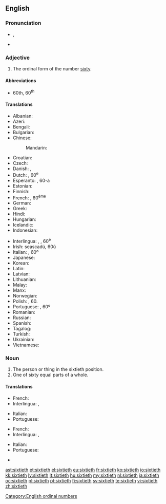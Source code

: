 ==English==

===Pronunciation===
* {{IPA|/ˈsɪkstiəθ/}}, {{X-SAMPA|/"sIksti@T/}}
* {{hyphenation|six|ti|eth}}

===Adjective===
{{en-adj|-}}

# The ordinal form of the number [[sixty]].

====Abbreviations====
* 60th, 60<sup>th</sup>

====Translations====
{{trans-top|the ordinal form of the number sixty}}
* Albanian: {{t|sq|gjashtëdhjetë}}
* Azeri: {{t|az|altmışıncı}}
* Bengali: {{t|bn|ষষ্টিতম|tr=ṣaṣṭitama|sc=Beng}}
* Bulgarian: {{t|bg|шейсетият |tr=sheĭsetiyat |sc=Deva}}
* Chinese:
*: Mandarin: {{t|zh|第六十|tr=dì liùshí|sc=Hani}}
* Croatian: {{t|hr|šezdeseti}}
* Czech: {{t|cs|šedesátý}}
* Danish: {{t-|da|tressende}}, {{t-|da|tresindstyvende}}
* Dutch: {{t|nl|zestigste}}, 60<sup>e</sup>
* Esperanto: {{t|eo|sesdeka}}, 60-a
* Estonian: {{t|et|kuuekümnes}}
* Finnish: {{t|fi|kuudeskymmenes}}
* French: {{t|fr|soixantième}}, 60<sup>ème</sup>
* German: {{t|de|sechzigste}}
* Greek: {{t+|el|εξηκοστός|tr=exikostos}}
* Hindi: {{t|hi|साठवाँ |tr=sāṭhavām̐|sc=Deva}}
* Hungarian: {{t+|hu|hatvanadik}}
* Icelandic: {{t|is|sextugasta}}
* Indonesian: {{t|id|keenampuluh}}
{{trans-mid}}
* Interlingua: {{t|ia|sexantesime}}, {{t|ia|sexagesime}}, 60<sup>e</sup>
* Irish: seascadú, 60ú
* Italian: {{t|it|sessantesimo}}, 60º
* Japanese: {{t|ja|第六十|tr=dai roku jū|sc=Jpan}}
* Korean: {{t+|ko|예순째|tr=yesunjjae|sc=Hang}}
* Latin: {{t-|la|sexagesimus}}
* Latvian: {{t|lv|sešdesmitais}}
* Lithuanian: {{t|lt|šešiasdešimtas}}
* Malay: {{t|ms|keenam puluh}}
* Manx: {{t|gv|tree feedoo}}
* Norwegian: {{t|no|sekstinde}}
* Polish: {{t|pl|sześćdziesiąty}}, 60.
* Portuguese: {{t|pt|sexagésimo}}, 60º
* Romanian: {{t|ro|șaizecilea}}
* Russian: {{t|ru|шестидесятый|tr=shestidesyatyĭ|sc=Cyrl}}
* Spanish: {{t|es|sexagésimo}}
* Tagalog: {{t|tl|pang-animnapu}}
* Turkish: {{t|tr|altmışıncı}}
* Ukrainian: {{t|uk|шестидесятих|tr=shestydesyatykh|sc=Cyrl}}
* Vietnamese: {{t|vi|thứ sáu mươi}}
{{trans-bottom}}

===Noun===
{{en-noun|s|-}}

# The person or thing in the sixtieth position.
# One of sixty equal parts of a whole.

====Translations====
{{trans-top|person or thing in the sixtieth position}}
* French: {{t|fr|soixantième|m|f}}
* Interlingua: {{t|ia|sexantesimo|m}}, {{t|ia|sexagesimo|m}}
{{trans-mid}}
* Italian: {{t|it|sessantesimo|m}}
* Portuguese: {{t|pt|sexagésimo|m}}
{{trans-bottom}}

{{trans-top|one of sixty equal parts of a whole}}
* French: {{t|fr|soixantième|m}}
* Interlingua: {{t|ia|sexantesimo|m}}, {{t|ia|sexagesimo|m}}
{{trans-mid}}
* Italian: {{t|it|sessantesimo|m}}
* Portuguese: {{t|pt|sexagésimo|m}}
{{trans-bottom}}

{{checktrans-top}}
* {{ttbc|nl}} {{t+|nl|zestigste}}
{{checktrans-bottom}}

[[Category:English ordinal numbers]]

[[ast:sixtieth]]
[[et:sixtieth]]
[[el:sixtieth]]
[[eu:sixtieth]]
[[fr:sixtieth]]
[[ko:sixtieth]]
[[io:sixtieth]]
[[kk:sixtieth]]
[[lv:sixtieth]]
[[lt:sixtieth]]
[[hu:sixtieth]]
[[my:sixtieth]]
[[nl:sixtieth]]
[[ja:sixtieth]]
[[oc:sixtieth]]
[[pl:sixtieth]]
[[pt:sixtieth]]
[[fi:sixtieth]]
[[sv:sixtieth]]
[[te:sixtieth]]
[[vi:sixtieth]]
[[zh:sixtieth]]